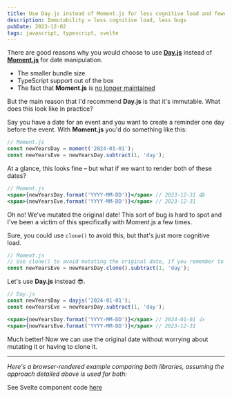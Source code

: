 ```yaml
---
title: Use Day.js instead of Moment.js for less cognitive load and fewer bugs
description: Immutability = less cognitive load, less bugs
pubDate: 2023-12-02
tags: javascript, typescript, svelte
---
```



There are good reasons why you would choose to use [**Day.js**](https://day.js.org/) instead of [**Moment.js**](https://momentjs.com/) for date manipulation.

- The smaller bundle size
- TypeScript support out of the box
- The fact that **Moment.js** is [no longer maintained](https://momentjs.com/docs/#/-project-status/)

But the main reason that I'd recommend **Day.js** is that it's immutable. What does this look like in practice?

Say you have a date for an event and you want to create a reminder one day before the event.
With **Moment.js** you'd do something like this:

```jsx
// Moment.js
const newYearsDay = moment('2024-01-01');
const newYearsEve = newYearsDay.subtract(1, 'day');
```

At a glance, this looks fine – but what if we want to render both of these dates?

```jsx
// Moment.js
<span>{newYearsDay.format('YYYY-MM-DD')}</span> // 2023-12-31 😱
<span>{newYearsEve.format('YYYY-MM-DD')}</span> // 2023-12-31
```

Oh no! We've mutated the original date!
This sort of bug is hard to spot and I've been a victim of this specifically with Moment.js a few times.

Sure, you could use `clone()` to avoid this, but that's just more cognitive load.

```jsx
// Moment.js
// Use clone() to avoid mutating the original date, if you remember to do so
const newYearsEve = newYearsDay.clone().subtract(1, 'day');
```

Let's use **Day.js** instead 😎.

```jsx
// Day.js
const newYearsDay = dayjs('2024-01-01');
const newYearsEve = newYearsDay.subtract(1, 'day');

<span>{newYearsDay.format('YYYY-MM-DD')}</span> // 2024-01-01 👍
<span>{newYearsEve.format('YYYY-MM-DD')}</span> // 2023-12-31
```

Much better! Now we can use the original date without worrying about mutating it or having to clone it.

---

*Here's a browser-rendered example comparing both libraries, assuming the approach detailed above is used for both:*

<HighlightBox>
<DayVsMoment client:visible />
</HighlightBox>

See Svelte component code [here](https://github.com/jinksi/ericjinks.com/blob/master/src/content/blog/2023/_DayVsMoment.svelte)